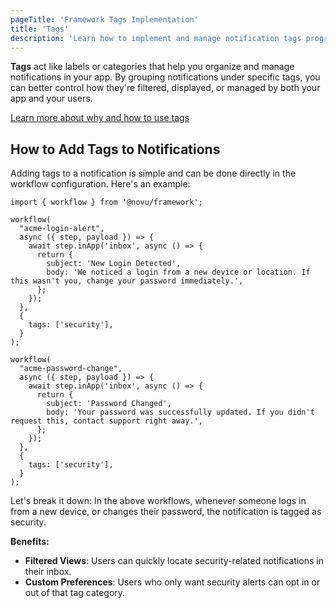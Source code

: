 ```yaml
---
pageTitle: 'Framework Tags Implementation'
title: 'Tags'
description: 'Learn how to implement and manage notification tags programmatically using the Novu Framework SDK.'
---
```


**Tags** act like labels or categories that help you organize and manage notifications in your app. By grouping notifications under specific tags, you can better control how they're filtered, displayed, or managed by both your app and your users.

[Learn more about why and how to use tags](/workflow/tags)

## How to Add Tags to Notifications

Adding tags to a notification is simple and can be done directly in the workflow configuration.
Here's an example:

```tsx
import { workflow } from '@novu/framework';

workflow(
  "acme-login-alert",
  async ({ step, payload }) => {
    await step.inApp('inbox', async () => {
      return {
        subject: 'New Login Detected',
        body: 'We noticed a login from a new device or location. If this wasn't you, change your password immediately.',
      };
    });
  },
  {
    tags: ['security'],
  }
);

workflow(
  "acme-password-change",
  async ({ step, payload }) => {
    await step.inApp('inbox', async () => {
      return {
        subject: 'Password Changed',
        body: 'Your password was successfully updated. If you didn't request this, contact support right away.',
      };
    });
  },
  {
    tags: ['security'],
  }
);
```

Let's break it down:
In the above workflows, whenever someone logs in from a new device, or changes their password, the notification is tagged as security.

**Benefits:**

- **Filtered Views**: Users can quickly locate security-related notifications in their inbox.
- **Custom Preferences**: Users who only want security alerts can opt in or out of that tag category.
